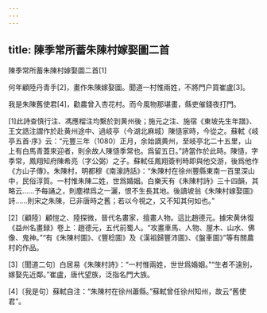 ```yaml
---
---
---
```

title: 陳季常所蓄朱陳村嫁娶圖二首
---



陳季常所蓄朱陳村嫁娶圖二首[1]


何年顧陸丹青手[2]，畫作朱陳嫁娶圖。聞道一村惟兩姓，不將門户買崔盧[3]。

我是朱陳舊使君[4]，勸農曾入杏花村。而今風物那堪畫，縣吏催錢夜打門。

[1]此詩查慎行注、馮應榴注均繫於到黄州後；施元之注、施宿《東坡先生年譜》、王文誥注謂作於赴黄州途中、過岐亭（今湖北麻城）陳慥家時，今從之。蘇軾《岐亭五首·序》云：“元豐三年（1080）正月，余始謫黄州，至岐亭北二十五里，山上有白馬青蓋來迎者，則余故人陳慥季常也。爲留五日。”詩當作於此時。陳慥，字季常，鳳翔知府陳希亮（字公弼）之子。蘇軾任鳳翔簽判時即與他交游，後爲他作《方山子傳》。朱陳村，明都穆《南濠詩話》：“朱陳村在徐州豐縣東南一百里深山中，民俗淳質。一村惟朱陳二姓，世爲婚姻。白樂天有《朱陳村詩》三十四韻，其略云……予每誦之，則塵襟爲之一灑，恨不生長其地。後讀坡翁《朱陳村嫁娶圖》詩……則宋之朱陳，已非唐時之舊；若以今視之，又不知其何如也。”

[2]〔顧陸〕顧愷之、陸探微，晉代名畫家，擅畫人物。這比趙德元。據宋黄休復《益州名畫録》卷上：趙德元，五代前蜀人。“攻畫車馬、人物、屋木、山水、佛像、鬼神。”“有《朱陳村圖》、《豐稔圖》及《漢祖歸豐沛圖》、《盤車圖》”等有關農村的作品。

[3]〔聞道二句〕白居易《朱陳村詩》：“一村惟兩姓，世世爲婚姻。”“生者不遠别，嫁娶先近鄰。”崔盧，唐代望族，泛指名門大族。

[4]〔我是句〕蘇軾自注：“朱陳村在徐州蕭縣。”蘇軾曾任徐州知州，故云“舊使君”。